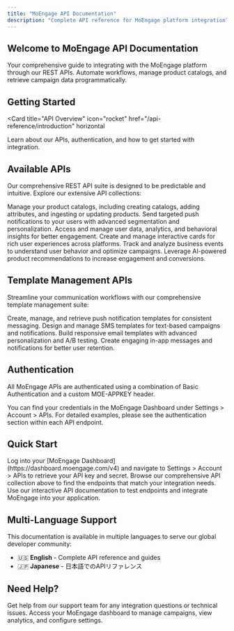```yaml
---
title: "MoEngage API Documentation"
description: "Complete API reference for MoEngage platform integration"
---
```


## Welcome to MoEngage API Documentation

Your comprehensive guide to integrating with the MoEngage platform through our REST APIs. Automate workflows, manage product catalogs, and retrieve campaign data programmatically.

## Getting Started

<Card
  title="API Overview"
  icon="rocket"
  href="/api-reference/introduction"
  horizontal
>
  Learn about our APIs, authentication, and how to get started with integration.
</Card>

## Available APIs

Our comprehensive REST API suite is designed to be predictable and intuitive. Explore our extensive API collections:

<Columns cols={3}>
  <Card
    title="Product Catalog API"
    icon="book-open"
    href="/api-reference/introduction"
  >
    Manage your product catalogs, including creating catalogs, adding attributes, and ingesting or updating products.
  </Card>
  <Card
    title="Push API"
    icon="mobile"
    href="/api-reference/introduction"
  >
    Send targeted push notifications to your users with advanced segmentation and personalization.
  </Card>
  <Card
    title="Data APIs"
    icon="database"
    href="/api-reference/introduction"
  >
    Access and manage user data, analytics, and behavioral insights for better engagement.
  </Card>
  <Card
    title="Cards API"
    icon="credit-card"
    href="/api-reference/introduction"
  >
    Create and manage interactive cards for rich user experiences across platforms.
  </Card>
  <Card
    title="Business Events API"
    icon="chart-line"
    href="/api-reference/introduction"
  >
    Track and analyze business events to understand user behavior and optimize campaigns.
  </Card>
  <Card
    title="Recommendations API"
    icon="lightbulb"
    href="/api-reference/introduction"
  >
    Leverage AI-powered product recommendations to increase engagement and conversions.
  </Card>
</Columns>

## Template Management APIs

Streamline your communication workflows with our comprehensive template management suite:

<Columns cols={2}>
  <Card
    title="Push Templates API"
    icon="mobile"
    href="/api-reference/introduction"
  >
    Create, manage, and retrieve push notification templates for consistent messaging.
  </Card>
  <Card
    title="SMS Templates API"
    icon="message"
    href="/api-reference/introduction"
  >
    Design and manage SMS templates for text-based campaigns and notifications.
  </Card>
  <Card
    title="Email Templates API"
    icon="envelope"
    href="/api-reference/introduction"
  >
    Build responsive email templates with advanced personalization and A/B testing.
  </Card>
  <Card
    title="In-App Templates API"
    icon="window"
    href="/api-reference/introduction"
  >
    Create engaging in-app messages and notifications for better user retention.
  </Card>
</Columns>

## Authentication

All MoEngage APIs are authenticated using a combination of Basic Authentication and a custom MOE-APPKEY header.

You can find your credentials in the MoEngage Dashboard under Settings > Account > APIs. For detailed examples, please see the authentication section within each API endpoint.

## Quick Start

<Steps>
  <Step title="Get Your API Credentials">
    Log into your [MoEngage Dashboard](https://dashboard.moengage.com/v4) and navigate to Settings > Account > APIs to retrieve your API key and secret.
  </Step>
  <Step title="Choose Your API">
    Browse our comprehensive API collection above to find the endpoints that match your integration needs.
  </Step>
  <Step title="Start Building">
    Use our interactive API documentation to test endpoints and integrate MoEngage into your application.
  </Step>
</Steps>

## Multi-Language Support

This documentation is available in multiple languages to serve our global developer community:

- 🇺🇸 **English** - Complete API reference and guides
- 🇯🇵 **Japanese** - 日本語でのAPIリファレンス

## Need Help?

<Columns cols={2}>
  <Card
    title="Support Center"
    icon="headset"
    href="https://help.moengage.com/hc/en-us"
  >
    Get help from our support team for any integration questions or technical issues.
  </Card>
  <Card
    title="Dashboard Access"
    icon="chart-bar"
    href="https://dashboard.moengage.com/v4"
  >
    Access your MoEngage dashboard to manage campaigns, view analytics, and configure settings.
  </Card>
</Columns>
